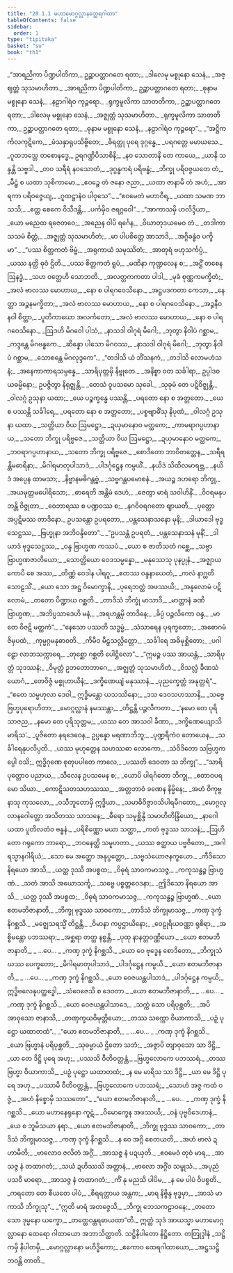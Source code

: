 ```yaml
---
title: "20.1.1 မဟာမောဂ္ဂလ္လာနတ္ထေရဂါထာ"
tableOfContents: false
sidebar:
  order: 1
type: "tipitaka"
basket: "su"
book: "th1"
---
```



<DynamicBreadcrumb />

<Division number="1149" book="th1" e="ch" v="19" p="362">

<Paragraph number="1512" type="verses" book="th1">
_“အာရညိကာ ပိဏ္ဍပါတိကာ,_  
ဥဉ္ဆာပတ္တာဂတေ ရတာ;_  
_ဒါလေမု မစ္စုနော သေနံ,_  
_အဇ္ဈတ္တံ သုသမာဟိတာ._  

</Paragraph>

</Division>
<Division number="1150" book="th1" e="ch" v="19" p="362">

<Paragraph number="1513" type="verses" book="th1">
_အာရညိကာ ပိဏ္ဍပါတိကာ,_  
ဥဉ္ဆာပတ္တာဂတေ ရတာ;_  
_ဓုနာမ မစ္စုနော သေနံ,_  
_နဠာဂါရံဝ ကုဉ္ဇရော._  

</Paragraph>

</Division>
<Division number="1151" book="th1" e="ch" v="19" p="362">

<Paragraph number="1514" type="verses" book="th1">
_ရုက္ခမူလိကာ သာတတိကာ,_  
ဥဉ္ဆာပတ္တာဂတေ ရတာ;_  
_ဒါလေမု မစ္စုနော သေနံ,_  
_အဇ္ဈတ္တံ သုသမာဟိတာ._  

</Paragraph>

</Division>
<Division number="1152" book="th1" e="ch" v="19" p="362">

<Paragraph number="1515" type="verses" book="th1">
_ရုက္ခမူလိကာ သာတတိကာ,_  
ဥဉ္ဆာပတ္တာဂတေ ရတာ;_  
_ဓုနာမ မစ္စုနော သေနံ,_  
_နဠာဂါရံဝ ကုဉ္ဇရော”._  

</Paragraph>

</Division>
<Division number="1153" book="th1" e="ch" v="19" p="362">

<Paragraph number="1516" type="verses" book="th1">
_“အဋ္ဌိကင်္ကလကုဋိကေ,_  
_မံသနှာရုပသိဗ္ဗိတေ;_  
_ဓိရတ္ထု ပုရေ ဒုဂ္ဂန္ဓေ,_  
_ပရဂတ္တေ မမာယသေ._  

</Paragraph>

</Division>
<Division number="1154" book="th1" e="ch" v="19" p="362">

<Paragraph number="1517" type="verses" book="th1">
_ဂူထဘသ္တေ တစောနဒ္ဓေ,_  
ဥရဂဏ္ဍိပိသာစိနိ;_  
_နဝ သောတာနိ တေ ကာယေ,_  
_ယာနိ သန္ဒန္တိ သဗ္ဗဒါ._  

</Paragraph>

</Division>
<Division number="1155" book="th1" e="ch" v="19" p="362">

<Paragraph number="1518" type="verses" book="th1">
_တဝ သရီရံ နဝသောတံ,_  
_ဒုဂ္ဂန္ဓကရံ ပရိဗန္ဓံ;_  
_ဘိက္ခု ပရိဝဇ္ဇယတေ တံ,_  
_မီဠှံ စ ယထာ သုစိကာမော._  

</Paragraph>

</Division>
<Division number="1156" book="th1" e="ch" v="19" p="362">

<Paragraph number="1519" type="verses" book="th1">
_ဧဝဉ္စေ တံ ဇနော ဇညာ,_  
_ယထာ ဇာနာမိ တံ အဟံ;_  
_အာရကာ ပရိဝဇ္ဇေယျ,_  
_ဂူထဋ္ဌာနံဝ ပါဝုသေ”._  

</Paragraph>

</Division>
<Division number="1157" book="th1" e="ch" v="19" p="362">

<Paragraph number="1520" type="verses" book="th1">
_“ဧဝမေတံ မဟာဝီရ,_  
_ယထာ သမဏ ဘာသသိ;_  
_ဧတ္ထ စေကေ ဝိသီဒန္တိ,_  
_ပင်္ကမှိဝ ဇရဂ္ဂဝေါ”._  

</Paragraph>

</Division>
<Division number="1158" book="th1" e="ch" v="19" p="362">

<Paragraph number="1521" type="verses" book="th1">
_“အာကာသမှိ ဟလိဒ္ဒိယာ,_  
_ယော မညေထ ရဇေတဝေ;_  
_အညေန ဝါပိ ရင်္ဂေန,_  
_ဝိဃာတုဒယမေဝ တံ._  

</Paragraph>

</Division>
<Division number="1159" book="th1" e="ch" v="19" p="362">

<Paragraph number="1522" type="verses" book="th1">
_တဒါကာသသမံ စိတ္တံ,_  
_အဇ္ဈတ္တံ သုသမာဟိတံ;_  
_မာ ပါပစိတ္တေ အာသာဒိ,_  
_အဂ္ဂိခန္ဓံဝ ပက္ခိမာ”._  

</Paragraph>

</Division>
<Division number="1160" book="th1" e="ch" v="19" p="362">

<Paragraph number="1523" type="verses" book="th1">
_“ပဿ စိတ္တကတံ ဗိမ္ဗံ,_  
_အရုကာယံ သမုဿိတံ;_  
_အာတုရံ ဗဟုသင်္ကပ္ပံ,_  
_ယဿ နတ္ထိ ဓုဝံ ဌိတိ._  

</Paragraph>

</Division>
<Division number="1161" book="th1" e="ch" v="19" p="362">

<Paragraph number="1524" type="verses" book="th1">
_ပဿ စိတ္တကတံ ရူပံ,_  
_မဏိနာ ကုဏ္ဍလေန စ;_  
_အဋ္ဌိံ တစေန ဩနဒ္ဓံ,_  
_သဟ ဝတ္ထေဟိ သောဘတိ._  

</Paragraph>

</Division>
<Division number="1162" book="th1" e="ch" v="19" p="363">

<Paragraph number="1525" type="verses" book="th1">
_အလတ္တကကတာ ပါဒါ,_  
_မုခံ စုဏ္ဏကမက္ခိတံ;_  
_အလံ ဗာလဿ မောဟာယ,_  
_နော စ ပါရဂဝေသိနော._  

</Paragraph>

</Division>
<Division number="1163" book="th1" e="ch" v="19" p="363">

<Paragraph number="1526" type="verses" book="th1">
_အဋ္ဌပဒကတာ ကေသာ,_  
_နေတ္တာ အဉ္ဇနမက္ခိတာ;_  
_အလံ ဗာလဿ မောဟာယ,_  
_နော စ ပါရဂဝေသိနော._  

</Paragraph>

</Division>
<Division number="1164" book="th1" e="ch" v="19" p="363">

<Paragraph number="1527" type="verses" book="th1">
_အဉ္ဇနီဝ နဝါ စိတ္တာ,_  
_ပူတိကာယော အလင်္ကတော;_  
_အလံ ဗာလဿ မောဟာယ,_  
_နော စ ပါရဂဝေသိနော._  

</Paragraph>

</Division>
<Division number="1165" book="th1" e="ch" v="19" p="363">

<Paragraph number="1528" type="verses" book="th1">
_ဩဒဟိ မိဂဝေါ ပါသံ,_  
_နာသဒါ ဝါဂုရံ မိဂေါ;_  
_ဘုတွာ နိဝါပံ ဂစ္ဆာမ,_  
_ကဒ္ဒန္တေ မိဂဗန္ဓကေ._  

</Paragraph>

</Division>
<Division number="1166" book="th1" e="ch" v="19" p="363">

<Paragraph number="1529" type="verses" book="th1">
_ဆိန္နော ပါသော မိဂဝဿ,_  
_နာသဒါ ဝါဂုရံ မိဂေါ;_  
_ဘုတွာ နိဝါပံ ဂစ္ဆာမ,_  
_သောစန္တေ မိဂလုဒ္ဒကေ”._  

</Paragraph>

</Division>
<Division number="1167" book="th1" e="ch" v="19" p="363">

<Paragraph number="1530" type="verses" book="th1">
_“တဒါသိ ယံ ဘိံသနကံ,_  
_တဒါသိ လောမဟံသနံ;_  
_အနေကာကာရသမ္ပန္နေ,_  
_သာရိပုတ္တမှိ နိဗ္ဗုတေ._  

</Paragraph>

</Division>
<Division number="1168" book="th1" e="ch" v="19" p="363">

<Paragraph number="1531" book="th1">
_အနိစ္စာ ဝတ သင်္ခါရာ,_  
ဥပ္ပါဒဝယဓမ္မိနော;_  
ဥပဇ္ဇိတွာ နိရုဇ္ဈန္တိ,_  
_တေသံ ဝူပသမော သုခေါ._  

</Paragraph>

</Division>
<Division number="1169" book="th1" e="ch" v="19" p="363">

<Paragraph number="1532" type="verses" book="th1">
_သုခုမံ တေ ပဋိဝိဇ္ဈန္တိ,_  
_ဝါလဂ္ဂံ ဥသုနာ ယထာ;_  
_ယေ ပဉ္စက္ခန္ဓေ ပဿန္တိ,_  
_ပရတော နော စ အတ္တတော._  

</Paragraph>

</Division>
<Division number="1170" book="th1" e="ch" v="19" p="363">

<Paragraph number="1533" type="verses" book="th1">
_ယေ စ ပဿန္တိ သင်္ခါရေ,_  
_ပရတော နော စ အတ္တတော;_  
_ပစ္စဗျာဓိံသု နိပုဏံ,_  
_ဝါလဂ္ဂံ ဥသုနာ ယထာ._  

</Paragraph>

</Division>
<Division number="1171" book="th1" e="ch" v="19" p="363">

<Paragraph number="1534" type="verses" book="th1">
_သတ္တိယာ ဝိယ ဩမဋ္ဌော,_  
_ဍယှမာနောဝ မတ္ထကေ;_  
_ကာမရာဂပ္ပဟာနာယ,_  
_သတော ဘိက္ခု ပရိဗ္ဗဇေ._  

</Paragraph>

</Division>
<Division number="1172" book="th1" e="ch" v="19" p="363">

<Paragraph number="1535" type="verses" book="th1">
_သတ္တိယာ ဝိယ ဩမဋ္ဌော,_  
_ဍယှမာနောဝ မတ္ထကေ;_  
_ဘဝရာဂပ္ပဟာနာယ,_  
_သတော ဘိက္ခု ပရိဗ္ဗဇေ._  

</Paragraph>

</Division>
<Division number="1173" book="th1" e="ch" v="19" p="363">

<Paragraph number="1536" type="verses" book="th1">
_စောဒိတော ဘာဝိတတ္တေန,_  
_သရီရန္တိမဓာရိနာ;_  
_မိဂါရမာတုပါသာဒံ,_  
_ပါဒင်္ဂုဋ္ဌေန ကမ္ပယိံ._  

</Paragraph>

</Division>
<Division number="1174" book="th1" e="ch" v="19" p="363">

<Paragraph number="1537" type="verses" book="th1">
_နယိဒံ သိထိလမာရဗ္ဘ,_  
_နယိဒံ အပ္ပေန ထာမသာ;_  
_နိဗ္ဗာနမဓိဂန္တဗ္ဗံ,_  
_သဗ္ဗဂန္ထပမောစနံ._  

</Paragraph>

</Division>
<Division number="1175" book="th1" e="ch" v="19" p="363">

<Paragraph number="1538" type="verses" book="th1">
_အယဉ္စ ဒဟရော ဘိက္ခု,_  
_အယမုတ္တမပေါရိသော;_  
_ဓာရေတိ အန္တိမံ ဒေဟံ,_  
_ဇေတွာ မာရံ သဝါဟိနိံ._  

</Paragraph>

</Division>
<Division number="1176" book="th1" e="ch" v="19" p="364">

<Paragraph number="1539" type="verses" book="th1">
_ဝိဝရမနုပဘန္တိ ဝိဇ္ဇုတာ,_  
_ဝေဘာရဿ စ ပဏ္ဍဝဿ စ;_  
_နဂဝိဝရဂတော ဈာယတိ,_  
_ပုတ္တော အပ္ပဋိမဿ တာဒိနော._  

</Paragraph>

</Division>
<Division number="1177" book="th1" e="ch" v="19" p="364">

<Paragraph number="1540" type="verses" book="th1">
ဥပသန္တော ဥပရတော,_  
_ပန္တသေနာသနော မုနိ;_  
_ဒါယာဒေါ ဗုဒ္ဓသေဋ္ဌဿ,_  
_ဗြဟ္မုနာ အဘိဝန္ဒိတော”._  

</Paragraph>

</Division>
<Division number="1178" book="th1" e="ch" v="19" p="364">

<Paragraph number="1541" type="verses" book="th1">
_“ဥပသန္တံ ဥပရတံ,_  
_ပန္တသေနာသနံ မုနိံ;_  
_ဒါယာဒံ ဗုဒ္ဓသေဋ္ဌဿ,_  
_ဝန္ဒ ဗြာဟ္မဏ ကဿပံ._  

</Paragraph>

</Division>
<Division number="1179" book="th1" e="ch" v="19" p="364">

<Paragraph number="1542" type="verses" book="th1">
_ယော စ ဇာတိသတံ ဂစ္ဆေ,_  
_သဗ္ဗာ ဗြာဟ္မဏဇာတိယော;_  
_သောတ္တိယော ဝေဒသမ္ပန္နော,_  
_မနုဿေသု ပုနပ္ပုနံ._  

</Paragraph>

</Division>
<Division number="1180" book="th1" e="ch" v="19" p="364">

<Paragraph number="1543" type="verses" book="th1">
_အဇ္ဈာယကောပိ စေ အဿ,_  
_တိဏ္ဏံ ဝေဒါန ပါရဂူ;_  
_ဧတဿ ဝန္ဒနာယေတံ,_  
_ကလံ နာဂ္ဃတိ သောဠသိံ._  

</Paragraph>

</Division>
<Division number="1181" book="th1" e="ch" v="19" p="364">

<Paragraph number="1544" type="verses" book="th1">
_ယော သော အဋ္ဌ ဝိမောက္ခာနိ,_  
_ပုရေဘတ္တံ အဖဿယိ;_  
_အနုလောမံ ပဋိလောမံ,_  
_တတော ပိဏ္ဍာယ ဂစ္ဆတိ._  

</Paragraph>

</Division>
<Division number="1182" book="th1" e="ch" v="19" p="364">

<Paragraph number="1545" type="verses" book="th1">
_တာဒိသံ ဘိက္ခုံ မာသာဒိ,_  
_မာတ္တာနံ ခဏိ ဗြာဟ္မဏ;_  
_အဘိပ္ပသာဒေဟိ မနံ,_  
_အရဟန္တမှိ တာဒိနေ;_  
_ခိပ္ပံ ပဉ္ဇလိကော ဝန္ဒ,_  
_မာ တေ ဝိဇဋိ မတ္ထကံ”._  

</Paragraph>

</Division>
<Division number="1183" book="th1" e="ch" v="19" p="364">

<Paragraph number="1546" type="verses" book="th1">
_“နေသော ပဿတိ သဒ္ဓမ္မံ,_  
_သံသာရေန ပုရက္ခတော;_  
_အဓောဂမံ ဇိမှပထံ,_  
_ကုမ္မဂ္ဂမနုဓာဝတိ._  

</Paragraph>

</Division>
<Division number="1184" book="th1" e="ch" v="19" p="364">

<Paragraph number="1547" type="verses" book="th1">
_ကိမီဝ မီဠှသလ္လိတ္တော,_  
_သင်္ခါရေ အဓိမုစ္ဆိတော;_  
_ပဂါဠှော လာဘသက္ကာရေ,_  
_တုစ္ဆော ဂစ္ဆတိ ပေါဋ္ဌိလော”._  

</Paragraph>

</Division>
<Division number="1185" book="th1" e="ch" v="19" p="364">

<Paragraph number="1548" type="verses" book="th1">
_“ဣမဉ္စ ပဿ အာယန္တံ,_  
_သာရိပုတ္တံ သုဒဿနံ;_  
_ဝိမုတ္တံ ဥဘတောဘာဂေ,_  
_အဇ္ဈတ္တံ သုသမာဟိတံ._  

</Paragraph>

</Division>
<Division number="1186" book="th1" e="ch" v="19" p="364">

<Paragraph number="1549" type="verses" book="th1">
_ဝိသလ္လံ ခီဏသံယောဂံ,_  
_တေဝိဇ္ဇံ မစ္စုဟာယိနံ;_  
_ဒက္ခိဏေယျံ မနုဿာနံ,_  
_ပုညက္ခေတ္တံ အနုတ္တရံ”._  

</Paragraph>

</Division>
<Division number="1187" book="th1" e="ch" v="19" p="364">

<Paragraph number="1550" type="verses" book="th1">
_“ဧတေ သမ္ဗဟုလာ ဒေဝါ,_  
ဣဒ္ဓိမန္တော ယသဿိနော;_  
_ဒသ ဒေဝသဟဿာနိ,_  
_သဗ္ဗေ ဗြဟ္မပုရောဟိတာ;_  
_မောဂ္ဂလ္လာနံ နမဿန္တာ,_  
_တိဋ္ဌန္တိ ပဉ္ဇလီကတာ._  

</Paragraph>

</Division>
<Division number="1188" book="th1" e="ch" v="19" p="364">

<Paragraph number="1551" type="verses" book="th1">
_‘နမော တေ ပုရိသာဇည,_  
_နမော တေ ပုရိသုတ္တမ;_  
_ယဿ တေ အာသဝါ ခီဏာ,_  
_ဒက္ခိဏေယျောသိ မာရိသ’._  

</Paragraph>

</Division>
<Division number="1189" book="th1" e="ch" v="19" p="365">

<Paragraph number="1552" type="verses" book="th1">
_ပူဇိတော နရဒေဝေန,_  
ဥပ္ပန္နော မရဏာဘိဘူ;_  
_ပုဏ္ဍရီကံဝ တောယေန,_  
_သင်္ခါရေနုပလိပ္ပတိ._  

</Paragraph>

</Division>
<Division number="1190" book="th1" e="ch" v="19" p="365">

<Paragraph number="1553" type="verses" book="th1">
_ယဿ မုဟုတ္တေန သဟဿဓာ လောကော,_  
_သံဝိဒိတော သဗြဟ္မကပ္ပေါ ဝသိ;_  
ဣဒ္ဓိဂုဏေ စုတုပပါတေ ကာလေ,_  
_ပဿတိ ဒေဝတာ သ ဘိက္ခု”._  

</Paragraph>

</Division>
<Division number="1191" book="th1" e="ch" v="19" p="365">

<Paragraph number="1554" type="verses" book="th1">
_“သာရိပုတ္တောဝ ပညာယ,_  
_သီလေန ဥပသမေန စ;_  
_ယောပိ ပါရင်္ဂတော ဘိက္ခု,_  
_ဧတာဝပရမော သိယာ._  

</Paragraph>

</Division>
<Division number="1192" book="th1" e="ch" v="19" p="365">

<Paragraph number="1555" type="verses" book="th1">
_ကောဋိသတသဟဿဿ,_  
_အတ္တဘာဝံ ခဏေန နိမ္မိနေ;_  
_အဟံ ဝိကုဗ္ဗနာသု ကုသလော,_  
_ဝသီဘူတောမှိ ဣဒ္ဓိယာ._  

</Paragraph>

</Division>
<Division number="1193" book="th1" e="ch" v="19" p="365">

<Paragraph number="1556" type="verses" book="th1">
_သမာဓိဝိဇ္ဇာဝသိပါရမီဂတော,_  
_မောဂ္ဂလ္လာနဂေါတ္တော အသိတဿ သာသနေ;_  
_ဓီရော သမုစ္ဆိန္ဒိ သမာဟိတိန္ဒြိယော,_  
_နာဂေါ ယထာ ပူတိလတံဝ ဗန္ဓနံ._  

</Paragraph>

</Division>
<Division number="1194" book="th1" e="ch" v="19" p="365">

<Paragraph number="1557" type="verses" book="th1">
_ပရိစိဏ္ဏော မယာ သတ္ထာ,_  
_ကတံ ဗုဒ္ဓဿ သာသနံ;_  
_ဩဟိတော ဂရုကော ဘာရော,_  
_ဘဝနေတ္တိ သမူဟတာ._  

</Paragraph>

</Division>
<Division number="1195" book="th1" e="ch" v="19" p="365">

<Paragraph number="1558" type="verses" book="th1">
_ယဿ စတ္ထာယ ပဗ္ဗဇိတော,_  
_အဂါရသ္မာနဂါရိယံ;_  
_သော မေ အတ္ထော အနုပ္ပတ္တော,_  
_သဗ္ဗသံယောဇနက္ခယော._  

</Paragraph>

</Division>
<Division number="1196" book="th1" e="ch" v="19" p="365">

<Paragraph number="1559" type="verses" book="th1">
_ကီဒိသော နိရယော အာသိ,_  
_ယတ္ထ ဒုဿီ အပစ္စထ;_  
_ဝိဓုရံ သာဝကမာသဇ္ဇ,_  
_ကကုသန္ဓဉ္စ ဗြာဟ္မဏံ._  

</Paragraph>

</Division>
<Division number="1197" book="th1" e="ch" v="19" p="365">

<Paragraph number="1560" type="verses" book="th1">
_သတံ အာသိ အယောသင်္ကူ,_  
_သဗ္ဗေ ပစ္စတ္တဝေဒနာ;_  
_ဤဒိသော နိရယော အာသိ,_  
_ယတ္ထ ဒုဿီ အပစ္စထ;_  
_ဝိဓုရံ သာဝကမာသဇ္ဇ,_  
_ကကုသန္ဓဉ္စ ဗြာဟ္မဏံ._  

</Paragraph>

</Division>
<Division number="1198" book="th1" e="ch" v="19" p="365">

<Paragraph number="1561" type="verses" book="th1">
_ယော ဧတမဘိဇာနာတိ,_  
_ဘိက္ခု ဗုဒ္ဓဿ သာဝကော;_  
_တာဒိသံ ဘိက္ခုမာသဇ္ဇ,_  
_ကဏှ ဒုက္ခံ နိဂစ္ဆသိ._  

</Paragraph>

</Division>
<Division number="1199" book="th1" e="ch" v="19" p="365">

<Paragraph number="1562" type="verses" book="th1">
_မဇ္ဈေသရသ္မိံ တိဋ္ဌန္တိ,_  
_ဝိမာနာ ကပ္ပဌာယိနော;_  
_ဝေဠုရိယဝဏ္ဏာ ရုစိရာ,_  
_အစ္စိမန္တော ပဘဿရာ;_  
_အစ္ဆရာ တတ္ထ နစ္စန္တိ,_  
_ပုထု နာနတ္တဝဏ္ဏိယော._  

</Paragraph>

</Division>
<Division number="1200" book="th1" e="ch" v="19" p="366">

<Paragraph number="1563" type="verses" book="th1">
_ယော ဧတမဘိဇာနာတိ,_  
_ …ပေ… _  
_ကဏှ ဒုက္ခံ နိဂစ္ဆသိ._  

</Paragraph>

</Division>
<Division number="1201" book="th1" e="ch" v="19" p="366">

<Paragraph number="1564" type="verses" book="th1">
_ယော ဝေ ဗုဒ္ဓေန စောဒိတော,_  
_ဘိက္ခုသံဃဿ ပေက္ခတော;_  
_မိဂါရမာတုပါသာဒံ,_  
_ပါဒင်္ဂုဋ္ဌေန ကမ္ပယိ._  

</Paragraph>

</Division>
<Division number="1202" book="th1" e="ch" v="19" p="366">

<Paragraph number="1565" type="verses" book="th1">
_ယော ဧတမဘိဇာနာတိ,_  
_ …ပေ… _  
_ကဏှ ဒုက္ခံ နိဂစ္ဆသိ._  

</Paragraph>

</Division>
<Division number="1203" book="th1" e="ch" v="19" p="366">

<Paragraph number="1566" type="verses" book="th1">
_ယော ဝေဇယန္တပါသာဒံ,_  
_ပါဒင်္ဂုဋ္ဌေန ကမ္ပယိ;_  
ဣဒ္ဓိဗလေနုပတ္ထဒ္ဓေါ,_  
_သံဝေဇေသိ စ ဒေဝတာ._  

</Paragraph>

</Division>
<Division number="1204" book="th1" e="ch" v="19" p="366">

<Paragraph number="1567" type="verses" book="th1">
_ယော ဧတမဘိဇာနာတိ,_  
_ …ပေ… _  
_ကဏှ ဒုက္ခံ နိဂစ္ဆသိ._  

</Paragraph>

</Division>
<Division number="1205" book="th1" e="ch" v="19" p="366">

<Paragraph number="1568" type="verses" book="th1">
_ယော ဝေဇယန္တပါသာဒေ,_  
_သက္ကံ သော ပရိပုစ္ဆတိ;_  
_အပိ အာဝုသော ဇာနာသိ,_  
_တဏှက္ခယဝိမုတ္တိယော;_  
_တဿ သက္ကော ဝိယာကာသိ,_  
_ပဉှံ ပုဋ္ဌော ယထာတထံ”._  

</Paragraph>

</Division>
<Division number="1206" book="th1" e="ch" v="19" p="366">

<Paragraph number="1569" type="verses" book="th1">
_“ယော ဧတမဘိဇာနာတိ,_  
_ …ပေ… _  
_ကဏှ ဒုက္ခံ နိဂစ္ဆသိ._  

</Paragraph>

</Division>
<Division number="1207" book="th1" e="ch" v="19" p="366">

<Paragraph number="1570" type="verses" book="th1">
_ယော ဗြဟ္မာနံ ပရိပုစ္ဆတိ,_  
_သုဓမ္မာယံ ဌိတော သဘံ;_  
_အဇ္ဇာပိ တျာဝုသော သာ ဒိဋ္ဌိ,_  
_ယာ တေ ဒိဋ္ဌိ ပုရေ အဟု;_  
_ပဿသိ ဝီတိဝတ္တန္တံ,_  
_ဗြဟ္မလောကေ ပဘဿရံ._  

</Paragraph>

</Division>
<Division number="1208" book="th1" e="ch" v="19" p="366">

<Paragraph number="1571" type="verses" book="th1">
_တဿ ဗြဟ္မာ ဝိယာကာသိ,_  
_ပဉှံ ပုဋ္ဌော ယထာတထံ;_  
_န မေ မာရိသ သာ ဒိဋ္ဌိ,_  
_ယာ မေ ဒိဋ္ဌိ ပုရေ အဟု._  

</Paragraph>

</Division>
<Division number="1209" book="th1" e="ch" v="19" p="366">

<Paragraph number="1572" type="verses" book="th1">
_ပဿာမိ ဝီတိဝတ္တန္တံ,_  
_ဗြဟ္မလောကေ ပဘဿရံ;_  
_သောဟံ အဇ္ဇ ကထံ ဝဇ္ဇံ,_  
_အဟံ နိစ္စောမှိ သဿတော”._  

</Paragraph>

</Division>
<Division number="1210" book="th1" e="ch" v="19" p="366">

<Paragraph number="1573" type="verses" book="th1">
_“ယော ဧတမဘိဇာနာတိ,_  
_ …ပေ… _  
_ကဏှ ဒုက္ခံ နိဂစ္ဆသိ._  

</Paragraph>

</Division>
<Division number="1211" book="th1" e="ch" v="19" p="366">

<Paragraph number="1574" type="verses" book="th1">
_ယော မဟာနေရုနော ကူဋံ,_  
_ဝိမောက္ခေန အဖဿယိ;_  
_ဝနံ ပုဗ္ဗဝိဒေဟာနံ,_  
_ယေ စ ဘူမိသယာ နရာ._  

</Paragraph>

</Division>
<Division number="1212" book="th1" e="ch" v="19" p="366">

<Paragraph number="1575" type="verses" book="th1">
_ယော ဧတမဘိဇာနာတိ,_  
_ဘိက္ခု ဗုဒ္ဓဿ သာဝကော;_  
_တာဒိသံ ဘိက္ခုမာသဇ္ဇ,_  
_ကဏှ ဒုက္ခံ နိဂစ္ဆသိ._  

</Paragraph>

</Division>
<Division number="1213" book="th1" e="ch" v="19" p="366">

<Paragraph number="1576" type="verses" book="th1">
_န ဝေ အဂ္ဂိ စေတယတိ,_  
_အဟံ ဗာလံ ဍဟာမီတိ;_  
_ဗာလောဝ ဇလိတံ အဂ္ဂိံ,_  
_အာသဇ္ဇ နံ ပဍယှတိ._  

</Paragraph>

</Division>
<Division number="1214" book="th1" e="ch" v="19" p="366">

<Paragraph number="1577" type="verses" book="th1">
_ဧဝမေဝံ တုဝံ မာရ,_  
_အာသဇ္ဇ နံ တထာဂတံ;_  
_သယံ ဍဟိဿသိ အတ္တာနံ,_  
_ဗာလော အဂ္ဂိံဝ သမ္ဖုသံ._  

</Paragraph>

</Division>
<Division number="1215" book="th1" e="ch" v="19" p="367">

<Paragraph number="1578" type="verses" book="th1">
_အပုညံ ပသဝီ မာရော,_  
_အာသဇ္ဇ နံ တထာဂတံ;_  
_ကိံ နု မညသိ ပါပိမ,_  
_န မေ ပါပံ ဝိပစ္စတိ._  

</Paragraph>

</Division>
<Division number="1216" book="th1" e="ch" v="19" p="367">

<Paragraph number="1579" type="verses" book="th1">
_ကရတော တေ စီယတေ ပါပံ,_  
_စိရရတ္တာယ အန္တက;_  
_မာရ နိဗ္ဗိန္ဒ ဗုဒ္ဓမှာ,_  
_အာသံ မာကာသိ ဘိက္ခုသု”._  

</Paragraph>

</Division>
<Division number="1217" book="th1" e="ch" v="19" p="367">

<Paragraph number="1580" type="verses" book="th1">
_“ဣတိ မာရံ အတဇ္ဇေသိ,_  
_ဘိက္ခု ဘေသကဠာဝနေ;_  
_တတော သော ဒုမ္မနော ယက္ခော,_  
_တတ္ထေဝန္တရဓာယထာ”တိ._  

</Paragraph>

<Paragraph number="1581" book="th1">
ဣတ္ထံ သုဒံ အာယသ္မာ မဟာမောဂ္ဂလ္လာနော ထေရော ဂါထာယော အဘာသိတ္ထာတိ.

</Paragraph>
</Division>

<Paragraph number="1582" type="center" book="th1">
သဋ္ဌိနိပါတော နိဋ္ဌိတော.



</Paragraph>

<Paragraph number="1583" type="center" book="th1">
တတြုဒ္ဒါနံ


</Paragraph>

<Paragraph number="1584" type="verses" book="th1">
_သဋ္ဌိကမှိ နိပါတမှိ,_  
_မောဂ္ဂလ္လာနော မဟိဒ္ဓိကော;_  
_ဧကောဝ ထေရဂါထာယော,_  
_အဋ္ဌသဋ္ဌိ ဘဝန္တိ တာတိ._
</Paragraph>